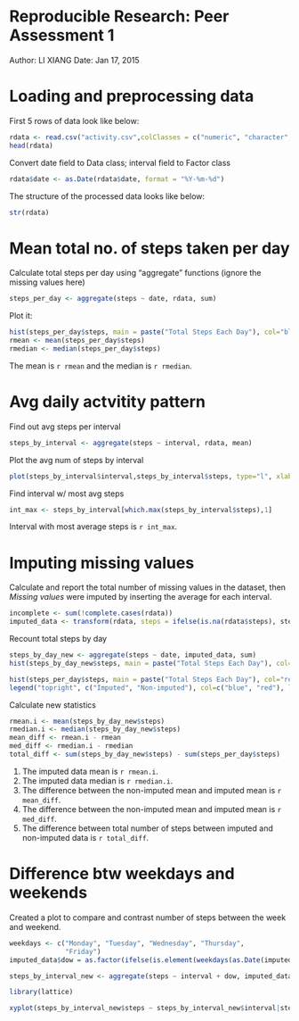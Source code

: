 Reproducible Research: Peer Assessment 1
========================================
Author: LI XIANG   Date: Jan 17, 2015

# Loading and preprocessing data

First 5 rows of data look like below:
```r
rdata <- read.csv("activity.csv",colClasses = c("numeric", "character", "numeric"))
head(rdata)
```

Convert date field to Data class; interval field to Factor class
```r
rdata$date <- as.Date(rdata$date, format = "%Y-%m-%d")
```

The structure of the processed data looks like below:
```r
str(rdata)
```

# Mean total no. of steps taken per day

Calculate total steps per day using "aggregate" functions (ignore the missing values here)
```r
steps_per_day <- aggregate(steps ~ date, rdata, sum)
```

Plot it:
```r
hist(steps_per_day$steps, main = paste("Total Steps Each Day"), col="blue", xlab="Number of Steps")
rmean <- mean(steps_per_day$steps)
rmedian <- median(steps_per_day$steps)
```

The mean is `r rmean` and the median is `r rmedian`.

# Avg daily actvitity pattern

Find out avg steps per interval
```r
steps_by_interval <- aggregate(steps ~ interval, rdata, mean)
```

Plot the avg num of steps by interval
```r
plot(steps_by_interval$interval,steps_by_interval$steps, type="l", xlab="Interval", ylab="Number of Steps")
```

Find interval w/ most avg steps
```r
int_max <- steps_by_interval[which.max(steps_by_interval$steps),1]
```
Interval with most average steps is `r int_max`.

# Imputing missing values

Calculate and report the total number of missing values in the dataset, then *Missing values* were imputed by inserting the average for each interval.
```r
incomplete <- sum(!complete.cases(rdata))
imputed_data <- transform(rdata, steps = ifelse(is.na(rdata$steps), steps_by_interval$steps[match(rdata$interval, steps_by_interval$interval)], rdata$steps))
```

Recount total steps by day
```r
steps_by_day_new <- aggregate(steps ~ date, imputed_data, sum)
hist(steps_by_day_new$steps, main = paste("Total Steps Each Day"), col="blue", xlab="Number of Steps")

hist(steps_per_day$steps, main = paste("Total Steps Each Day"), col="red", xlab="Number of Steps", add=T)
legend("topright", c("Imputed", "Non-imputed"), col=c("blue", "red"), lwd=10)
```

Calculate new statistics
```r
rmean.i <- mean(steps_by_day_new$steps)
rmedian.i <- median(steps_by_day_new$steps)
mean_diff <- rmean.i - rmean
med_diff <- rmedian.i - rmedian
total_diff <- sum(steps_by_day_new$steps) - sum(steps_per_day$steps)
```

1. The imputed data mean is `r rmean.i`.
2. The imputed data median is `r rmedian.i`.
3. The difference between the non-imputed mean and imputed mean is `r mean_diff`.
4. The difference between the non-imputed mean and imputed mean is `r med_diff`.
5. The difference between total number of steps between imputed and non-imputed data is `r total_diff`.

# Difference btw weekdays and weekends

Created a plot to compare and contrast number of steps between the week and weekend.
```r
weekdays <- c("Monday", "Tuesday", "Wednesday", "Thursday", 
              "Friday")
imputed_data$dow = as.factor(ifelse(is.element(weekdays(as.Date(imputed_data$date)),weekdays), "Weekday", "Weekend"))

steps_by_interval_new <- aggregate(steps ~ interval + dow, imputed_data, mean)

library(lattice)

xyplot(steps_by_interval_new$steps ~ steps_by_interval_new$interval|steps_by_interval_new$dow, main="Average Steps per Day by Interval",xlab="Interval", ylab="Steps",layout=c(1,2), type="l")
```